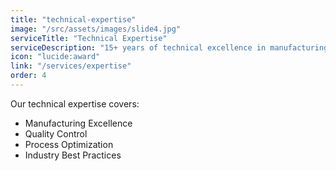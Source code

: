 ```yaml
---
title: "technical-expertise"
image: "/src/assets/images/slide4.jpg"
serviceTitle: "Technical Expertise"
serviceDescription: "15+ years of technical excellence in manufacturing and fabrication services"
icon: "lucide:award"
link: "/services/expertise"
order: 4
---
```


Our technical expertise covers:
- Manufacturing Excellence
- Quality Control
- Process Optimization
- Industry Best Practices 